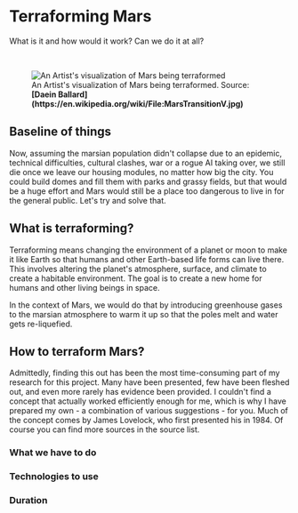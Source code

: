 
# Terraforming Mars
What is it and how would it work? Can we do it at all?

<br />
<figure>
<Image src={require(".//../../../resources/images/terraforming.png")} alt="An Artist's visualization of Mars being terraformed" />
<figcaption>An Artist's visualization of Mars being terraformed. Source: <strong>[Daein Ballard](https://en.wikipedia.org/wiki/File:MarsTransitionV.jpg)</strong></figcaption>
</figure>

## Baseline of things
Now, assuming the marsian population didn't collapse due to an epidemic, technical difficulties, cultural clashes, war or a rogue AI taking over, we still die once we leave our housing modules, no matter how big the city. You could build domes and fill them with parks and grassy fields, but that would be a huge effort and Mars would still be a place too dangerous to live in for the general public. Let's try and solve that.

## What is terraforming?
Terraforming means changing the environment of a planet or moon to make it like Earth so that humans and other Earth-based life forms can live there. This involves altering the planet's atmosphere, surface, and climate to create a habitable environment. The goal is to create a new home for humans and other living beings in space.

In the context of Mars, we would do that by introducing greenhouse gases to the marsian atmosphere to warm it up so that the poles melt and water gets re-liquefied. 

## How to terraform Mars?
Admittedly, finding this out has been the most time-consuming part of my research for this project. Many have been presented, few have been fleshed out, and even more rarely has evidence been provided.
I couldn't find a concept that actually worked efficiently enough for me, which is why I have prepared my own - a combination of various suggestions - for you. Much of the concept comes by James Lovelock, who first presented his in 1984. Of course you can find more sources in the source list.

### What we have to do

### Technologies to use

### Duration

<Analytics />